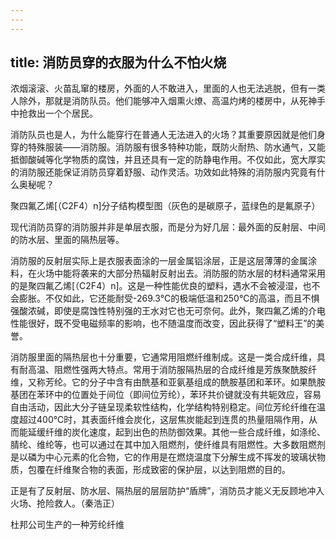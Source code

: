 ```yaml
---
---
---
```

title: 消防员穿的衣服为什么不怕火烧
---






浓烟滚滚、火苗乱窜的楼房，外面的人不敢进入，里面的人也无法逃脱，但有一类人除外，那就是消防队员。他们能够冲入烟熏火燎、高温灼烤的楼房中，从死神手中抢救出一个个居民。

消防队员也是人，为什么能穿行在普通人无法进入的火场？其重要原因就是他们身穿的特殊服装——消防服。消防服有很多特种功能，既防火耐热、防水通气，又能抵御酸碱等化学物质的腐蚀，并且还具有一定的防静电作用。不仅如此，宽大厚实的消防服还能保证消防员穿着舒服、动作灵活。功效如此特殊的消防服内究竟有什么奥秘呢？

聚四氟乙烯[（C2F4）n]分子结构模型图（灰色的是碳原子，蓝绿色的是氟原子）



现代消防员穿的消防服并非是单层衣服，而是分为好几层：最外面的反射层、中间的防水层、里面的隔热层等。

消防服的反射层实际上是衣服表面涂的一层金属铝涂层，正是这层薄薄的金属涂料，在火场中能将袭来的大部分热辐射反射出去。消防服的防水层的材料通常采用的是聚四氟乙烯[（C2F4）n]。这是一种性能优良的塑料，遇水不会被浸湿，也不会膨胀。不仅如此，它还能耐受-269.3℃的极端低温和250℃的高温，而且不惧强酸浓碱，即使是腐蚀性特别强的王水对它也无可奈何。此外，聚四氟乙烯的介电性能很好，既不受电磁频率的影响，也不随温度而改变，因此获得了“塑料王”的美誉。

消防服里面的隔热层也十分重要，它通常用阻燃纤维制成。这是一类合成纤维，具有耐高温、阻燃性强两大特点。常用于消防服隔热层的合成纤维是芳族聚酰胺纤维，又称芳纶。它的分子中含有由酰基和亚氨基组成的酰胺基团和苯环。如果酰胺基团在苯环中的位置处于间位（即间位芳纶），苯环共价键就没有共轭效应，容易自由活动，因此大分子链呈现柔软性结构，化学结构特别稳定。间位芳纶纤维在温度超过400℃时，其表面纤维会炭化，这层焦炭能起到连贯的热量阻隔作用，从而能延缓纤维的炭化速度，起到出色的热防御效果。其他一些合成纤维，如涤纶、腈纶、维纶等，也可以通过在其中加入阻燃剂，使纤维具有阻燃性。大多数阻燃剂是以磷为中心元素的化合物，它的作用是在燃烧温度下分解生成不挥发的玻璃状物质，包覆在纤维聚合物的表面，形成致密的保护层，以达到阻燃的目的。

正是有了反射层、防水层、隔热层的层层防护“盾牌”，消防员才能义无反顾地冲入火场、抢险救人。（秦浩正）

杜邦公司生产的一种芳纶纤维